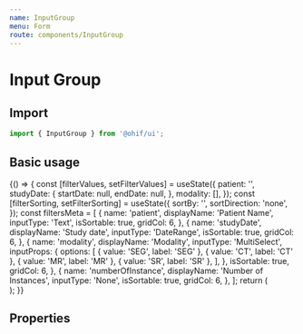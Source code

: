```yaml
---
name: InputGroup
menu: Form
route: components/InputGroup
---
```



# Input Group

## Import

```javascript
import { InputGroup } from '@ohif/ui';
```

## Basic usage

<Playground>
  {() => {
    const [filterValues, setFilterValues] = useState({
      patient: '',
      studyDate: {
        startDate: null,
        endDate: null,
      },
      modality: [],
    });
    const [filterSorting, setFilterSorting] = useState({
      sortBy: '',
      sortDirection: 'none',
    });
    const filtersMeta = [
      {
        name: 'patient',
        displayName: 'Patient Name',
        inputType: 'Text',
        isSortable: true,
        gridCol: 6,
      },
      {
        name: 'studyDate',
        displayName: 'Study date',
        inputType: 'DateRange',
        isSortable: true,
        gridCol: 6,
      },
      {
        name: 'modality',
        displayName: 'Modality',
        inputType: 'MultiSelect',
        inputProps: {
          options: [
            { value: 'SEG', label: 'SEG' },
            { value: 'CT', label: 'CT' },
            { value: 'MR', label: 'MR' },
            { value: 'SR', label: 'SR' },
          ],
        },
        isSortable: true,
        gridCol: 6,
      },
      {
        name: 'numberOfInstance',
        displayName: 'Number of Instances',
        inputType: 'None',
        isSortable: true,
        gridCol: 6,
      },
    ];
    return (
      <div className="py-4">
        <InputGroup
          inputMeta={filtersMeta}
          values={filterValues}
          onValuesChange={setFilterValues}
          sorting={filterSorting}
          onSortingChange={setFilterSorting}
          isSortingEnable={true}
        />
      </div>
    );
  }}
</Playground>

## Properties

<Props of={InputGroup} />
